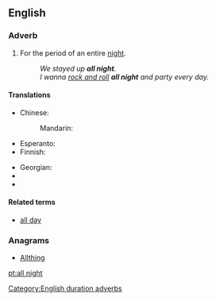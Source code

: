 ==English==

===Adverb===
{{en-adv|head=[[all]] [[night]]|-}}

# For the period of an entire [[night]].
#: ''We stayed up '''all night'''.''
#: ''I wanna [[rock and roll]] '''all night''' and party every day.''

====Translations====
{{trans-top|entire night}}
* Chinese:
*: Mandarin: {{t|cmn|整夜|tr=zhěngyè|sc=Hani}}
* Esperanto: {{t-|eo|tutnokte}}
* Finnish: {{t+|fi|koko|alt=koko yö}}
{{trans-mid}}
* Georgian: {{t-|ka|მთელი ღამე შეუწყვეტლივ|tr=mt'eli ḡame šeucqvetliv|sc=Geor}}
* {{trreq|mk}}
* {{trreq|ta}}
{{trans-bottom}}

====Related terms====
* [[all day]]

===Anagrams===
* [[Allthing#English|Allthing]]

[[Category:English duration adverbs]]
[[pt:all night]]